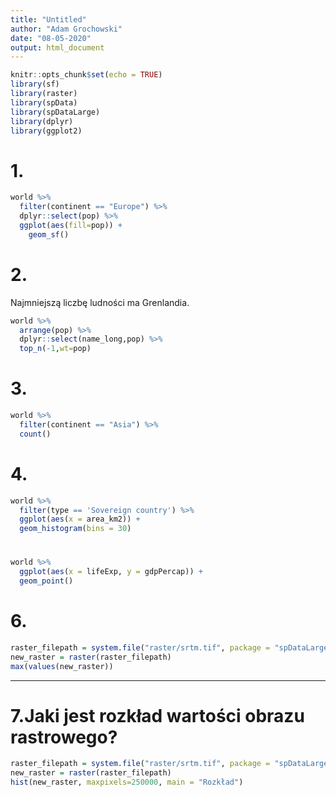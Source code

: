 ```yaml
---
title: "Untitled"
author: "Adam Grochowski"
date: "08-05-2020"
output: html_document
---
```


```r
knitr::opts_chunk$set(echo = TRUE)
library(sf)
library(raster)
library(spData)
library(spDataLarge)
library(dplyr)
library(ggplot2)
```

# 1.

```r
world %>%
  filter(continent == "Europe") %>%
  dplyr::select(pop) %>%
  ggplot(aes(fill=pop)) +
    geom_sf()
```



# 2. 


Najmniejszą liczbę ludności ma Grenlandia.

```r
world %>%
  arrange(pop) %>%
  dplyr::select(name_long,pop) %>%
  top_n(-1,wt=pop)
```

# 3. 
```r
world %>%
  filter(continent == "Asia") %>%
  count() 
```


# 4.

```r
world %>% 
  filter(type == 'Sovereign country') %>% 
  ggplot(aes(x = area_km2)) + 
  geom_histogram(bins = 30)
```

# 

```r
world %>% 
  ggplot(aes(x = lifeExp, y = gdpPercap)) + 
  geom_point()
```


# 6. 

```r
raster_filepath = system.file("raster/srtm.tif", package = "spDataLarge")
new_raster = raster(raster_filepath)
max(values(new_raster))
```

---
# 7.Jaki jest rozkład wartości obrazu rastrowego?

```r
raster_filepath = system.file("raster/srtm.tif", package = "spDataLarge")
new_raster = raster(raster_filepath)
hist(new_raster, maxpixels=250000, main = "Rozkład")
```